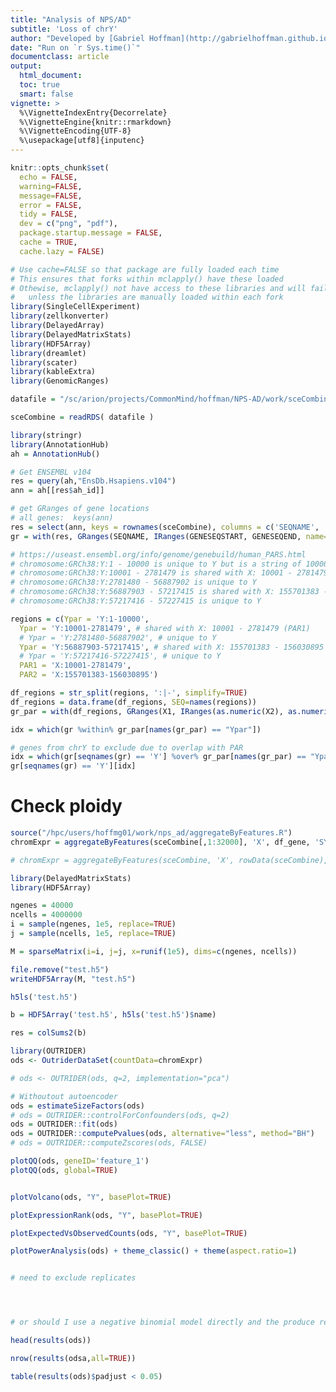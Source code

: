 ```yaml
---
title: "Analysis of NPS/AD"
subtitle: 'Loss of chrY'
author: "Developed by [Gabriel Hoffman](http://gabrielhoffman.github.io/)"
date: "Run on `r Sys.time()`"
documentclass: article
output: 
  html_document:
  toc: true
  smart: false
vignette: >
  %\VignetteIndexEntry{Decorrelate}
  %\VignetteEngine{knitr::rmarkdown}
  %\VignetteEncoding{UTF-8}
  %\usepackage[utf8]{inputenc}
---
```



<!--- 

cd /hpc/users/hoffmg01/work/nps_ad
ml python
R

system("ml git; git pull")
rmarkdown::render("loss_of_Y.Rmd");


# https://hoffmg01.u.hpc.mssm.edu/nps_ad/


ml git
cd ~/build2/dreamlet
git pull
R CMD INSTALL .


--->



```r
knitr::opts_chunk$set(
  echo = FALSE,
  warning=FALSE,
  message=FALSE,
  error = FALSE,
  tidy = FALSE,
  dev = c("png", "pdf"),
  package.startup.message = FALSE,
  cache = TRUE,
  cache.lazy = FALSE)
```

```r
# Use cache=FALSE so that package are fully loaded each time
# This ensures that forks within mclapply() have these loaded
# Othewise, mclapply() not have access to these libraries and will fail 
#   unless the libraries are manually loaded within each fork
library(SingleCellExperiment)
library(zellkonverter)
library(DelayedArray)
library(DelayedMatrixStats)
library(HDF5Array)
library(dreamlet)
library(scater)
library(kableExtra)
library(GenomicRanges)
```


```r
datafile = "/sc/arion/projects/CommonMind/hoffman/NPS-AD/work/sceCombine_f1.RDS"

sceCombine = readRDS( datafile )
```

```r
library(stringr)
library(AnnotationHub)
ah = AnnotationHub()

# Get ENSEMBL v104
res = query(ah,"EnsDb.Hsapiens.v104")
ann = ah[[res$ah_id]]

# get GRanges of gene locations 
# all genes:  keys(ann)
res = select(ann, keys = rownames(sceCombine), columns = c('SEQNAME', 'GENESEQSTART', 'GENESEQEND'))
gr = with(res, GRanges(SEQNAME, IRanges(GENESEQSTART, GENESEQEND, name=GENEID)))

# https://useast.ensembl.org/info/genome/genebuild/human_PARS.html
# chromosome:GRCh38:Y:1 - 10000 is unique to Y but is a string of 10000 Ns
# chromosome:GRCh38:Y:10001 - 2781479 is shared with X: 10001 - 2781479 (PAR1)
# chromosome:GRCh38:Y:2781480 - 56887902 is unique to Y
# chromosome:GRCh38:Y:56887903 - 57217415 is shared with X: 155701383 - 156030895 (PAR2)
# chromosome:GRCh38:Y:57217416 - 57227415 is unique to Y

regions = c(Ypar = 'Y:1-10000',
  Ypar = 'Y:10001-2781479', # shared with X: 10001 - 2781479 (PAR1)
  # Ypar = 'Y:2781480-56887902', # unique to Y
  Ypar = 'Y:56887903-57217415', # shared with X: 155701383 - 156030895 (PAR2)
  # Ypar = 'Y:57217416-57227415', # unique to Y
  PAR1 = 'X:10001-2781479',
  PAR2 = 'X:155701383-156030895')

df_regions = str_split(regions, ':|-', simplify=TRUE)
df_regions = data.frame(df_regions, SEQ=names(regions))
gr_par = with(df_regions, GRanges(X1, IRanges(as.numeric(X2), as.numeric(X3), name=SEQ)))

idx = which(gr %within% gr_par[names(gr_par) == "Ypar"])

# genes from chrY to exclude due to overlap with PAR
idx = which(gr[seqnames(gr) == 'Y'] %over% gr_par[names(gr_par) == "Ypar"])
gr[seqnames(gr) == 'Y'][idx]
```


# Check ploidy
```r
source("/hpc/users/hoffmg01/work/nps_ad/aggregateByFeatures.R")
chromExpr = aggregateByFeatures(sceCombine[,1:32000], 'X', df_gene, 'SYMBOL', 'ENSEMBL')

# chromExpr = aggregateByFeatures(sceCombine, 'X', rowData(sceCombine), 'gene_chrom', 'gene_id', BPPARAM=SnowParam(6, progressbar=TRUE))
```

```r
library(DelayedMatrixStats)
library(HDF5Array)

ngenes = 40000
ncells = 4000000
i = sample(ngenes, 1e5, replace=TRUE)
j = sample(ncells, 1e5, replace=TRUE)

M = sparseMatrix(i=i, j=j, x=runif(1e5), dims=c(ngenes, ncells))

file.remove("test.h5")
writeHDF5Array(M, "test.h5")

h5ls('test.h5')

b = HDF5Array('test.h5', h5ls('test.h5')$name)

res = colSums2(b)
```


```r
library(OUTRIDER)
ods <- OutriderDataSet(countData=chromExpr)

# ods <- OUTRIDER(ods, q=2, implementation="pca")

# Withoutout autoencoder
ods = estimateSizeFactors(ods)
# ods = OUTRIDER::controlForConfounders(ods, q=2)
ods = OUTRIDER::fit(ods)
ods = OUTRIDER::computePvalues(ods, alternative="less", method="BH")
# ods = OUTRIDER::computeZscores(ods, FALSE)

plotQQ(ods, geneID='feature_1')
plotQQ(ods, global=TRUE)


plotVolcano(ods, "Y", basePlot=TRUE)

plotExpressionRank(ods, "Y", basePlot=TRUE)

plotExpectedVsObservedCounts(ods, "Y", basePlot=TRUE)

plotPowerAnalysis(ods) + theme_classic() + theme(aspect.ratio=1)


# need to exclude replicates




# or should I use a negative binomial model directly and the produce residauls.

head(results(ods))

nrow(results(odsa,all=TRUE))

table(results(ods)$padjust < 0.05)
```






